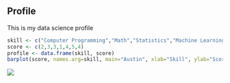 ## Profile

This is my data science profile

```{r, echo=FALSE}
skill <- c("Computer Programming","Math","Statistics","Machine Learning","Domain Expertise","Communication/Presentation", "Data Visualization")
score <- c(2,3,3,1,4,5,4)
profile <- data.frame(skill, score)
barplot(score, names.arg=skill, main="Austin", xlab="Skill", ylab="Score")
```
![](DataScienceProfile.PNG)
